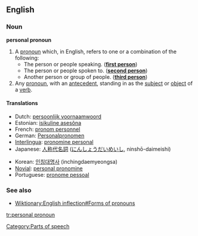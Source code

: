 ==English==
===Noun===
{{wikipedia|personal pronouns}}
'''personal pronoun'''
# A [[pronoun]] which, in English, refers to one or a combination of the following:
#* The person or people speaking. ('''[[first person]]''')
#* The person or people spoken to. ('''[[second person]]''')
#* Another person or group of people. ('''[[third person]]''')
# Any [[pronoun]], with an [[antecedent]], standing in as the [[subject]] or [[object]] of a [[verb]].

====Translations====
{{top}}
* Dutch: [[persoonlijk voornaamwoord]] {{n}}
* Estonian: [[isikuline asesõna]]
* French: [[pronom personnel]] {{m}}
* German: [[Personalpronomen]] {{n}}
* [[Interlingua]]: [[pronomine personal]]
* Japanese: [[人称代名詞]] ([[にんしょうだいめいし]], ninshō-daimeishi)
{{mid}}
* Korean: [[인칭대명사]] (inchingdaemyeongsa)
*[[Novial]]: [[personal pronomine]]
* Portuguese: [[pronome pessoal]] {{m}}
{{bottom}}

===See also===
* [[Wiktionary:English inflection#Forms of pronouns]]

[[Category:Parts of speech]]

[[tr:personal pronoun]]